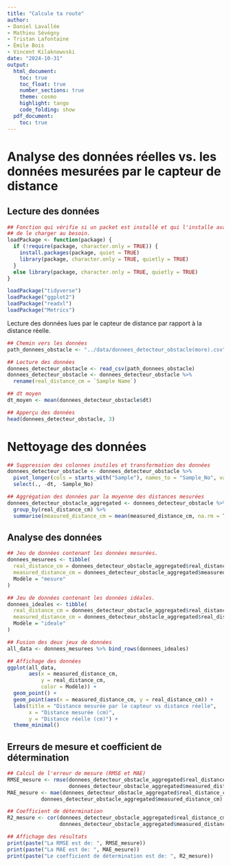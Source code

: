 ```yaml
---
title: "Calcule ta route"
author:
- Daniel Lavallée
- Mathieu Sévégny
- Tristan Lafontaine
- Émile Bois
- Vincent Kilaknowvski
date: "2024-10-31"
output:
  html_document:
    toc: true
    toc_float: true
    number_sections: true
    theme: cosmo
    highlight: tango
    code_folding: show
  pdf_document:
    toc: true
---
```

\newpage
# Analyse des données réelles vs. les données mesurées par le capteur de distance

## Lecture des données

```r
## Fonction qui vérifie si un packet est installé et qui l'installe avant 
## de le charger au besoin.
loadPackage <- function(package) {
  if (!require(package, character.only = TRUE)) {
    install.packages(package, quiet = TRUE)
    library(package, character.only = TRUE, quietly = TRUE)
  }
  else library(package, character.only = TRUE, quietly = TRUE)
}
```

```r
loadPackage("tidyverse")
loadPackage("ggplot2")
loadPackage("readxl")
loadPackage("Metrics")

```

Lecture des données lues par le capteur de distance par rapport à la distance réelle.

```r
## Chemin vers les données
path_donnees_obstacle <- "../data/donnees_detecteur_obstacle(more).csv"

## Lecture des données
donnees_detecteur_obstacle <- read_csv(path_donnees_obstacle)
donnees_detecteur_obstacle <- donnees_detecteur_obstacle %>%
  rename(real_distance_cm = `Sample Name`)

## dt moyen
dt_moyen <- mean(donnees_detecteur_obstacle$dt)

## Apperçu des données
head(donnees_detecteur_obstacle, 3)

```

# Nettoyage des données

```r
## Suppression des colonnes inutiles et transformation des données
donnees_detecteur_obstacle <- donnees_detecteur_obstacle %>%
  pivot_longer(cols = starts_with("Sample"), names_to = "Sample_No", values_to = "measured_distance_cm") %>%
  select(., -dt, -Sample_No)

## Aggrégation des données par la moyenne des distances mesurées
donnees_detecteur_obstacle_aggregated <- donnees_detecteur_obstacle %>%
  group_by(real_distance_cm) %>%
  summarise(measured_distance_cm = mean(measured_distance_cm, na.rm = TRUE))

```

\newpage
## Analyse des données

```r
## Jeu de données contenant les données mesurées.
donnees_mesurees <- tibble(
  real_distance_cm = donnees_detecteur_obstacle_aggregated$real_distance_cm,
  measured_distance_cm = donnees_detecteur_obstacle_aggregated$measured_distance_cm,
  Modèle = "mesure"
)

## Jeu de données contenant les données idéales.
donnees_ideales <- tibble(
  real_distance_cm = donnees_detecteur_obstacle_aggregated$real_distance_cm,
  measured_distance_cm = donnees_detecteur_obstacle_aggregated$real_distance_cm,
  Modèle = "ideale"
)

## Fusion des deux jeux de données
all_data <- donnees_mesurees %>% bind_rows(donnees_ideales)

## Affichage des données
ggplot(all_data,
       aes(x = measured_distance_cm,
           y = real_distance_cm,
           color = Modèle)) +
  geom_point() +
  geom_point(aes(x = measured_distance_cm, y = real_distance_cm)) +
  labs(title = "Distance mesurée par le capteur vs distance réelle",
       x = "Distance mesurée (cm)",
       y = "Distance réelle (cm)") +
  theme_minimal()

```

\newpage
## Erreurs de mesure et coefficient de détermination

```r
## Calcul de l'erreur de mesure (RMSE et MAE)
RMSE_mesure <- rmse(donnees_detecteur_obstacle_aggregated$real_distance_cm,
                    donnees_detecteur_obstacle_aggregated$measured_distance_cm)
MAE_mesure <- mae(donnees_detecteur_obstacle_aggregated$real_distance_cm,
           donnees_detecteur_obstacle_aggregated$measured_distance_cm)

## Coefficient de détermination
R2_mesure <- cor(donnees_detecteur_obstacle_aggregated$real_distance_cm,
                 donnees_detecteur_obstacle_aggregated$measured_distance_cm)^2

## Affichage des résultats
print(paste("La RMSE est de: ", RMSE_mesure))
print(paste("La MAE est de: ", MAE_mesure))
print(paste("Le coefficient de détermination est de: ", R2_mesure))

```